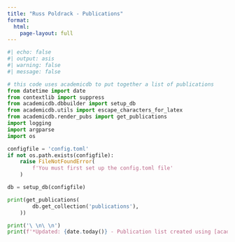 ```yaml
---
title: "Russ Poldrack - Publications"
format:
  html:
    page-layout: full
---
```


```python
#| echo: false
#| output: asis
#| warning: false
#| message: false

# this code uses academicdb to put together a list of publications
from datetime import date
from contextlib import suppress
from academicdb.dbbuilder import setup_db
from academicdb.utils import escape_characters_for_latex
from academicdb.render_pubs import get_publications
import logging
import argparse
import os

configfile = 'config.toml'
if not os.path.exists(configfile):
    raise FileNotFoundError(
        f'You must first set up the config.toml file'
    )

db = setup_db(configfile)

print(get_publications(
        db.get_collection('publications'),
    ))

print('\ \n\ \n')
print(f'*Updated: {date.today()} - Publication list created using [academicdb](https://github.com/poldrack/academicdb)*')


```
